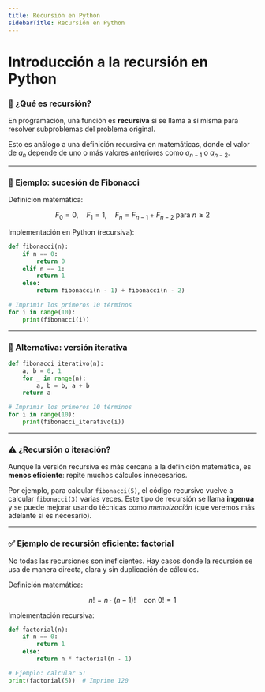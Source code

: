 ```yaml
---
title: Recursión en Python
sidebarTitle: Recursión en Python
---
```


<link
  rel="stylesheet"
  href="https://cdn.jsdelivr.net/npm/katex/dist/katex.css"
/>


# Introducción a la recursión en Python

### 🔄 ¿Qué es recursión?

En programación, una función es **recursiva** si se llama a sí misma para resolver subproblemas del problema original.

Esto es análogo a una definición recursiva en matemáticas, donde el valor de $a_n$ depende de uno o más valores anteriores como $a_{n-1}$ o $a_{n-2}$.

---

### 🧮 Ejemplo: sucesión de Fibonacci

Definición matemática:

$$
F_0 = 0,\quad F_1 = 1,\quad F_n = F_{n-1} + F_{n-2} \text{ para } n \geq 2
$$

Implementación en Python (recursiva):

```python
def fibonacci(n):
    if n == 0:
        return 0
    elif n == 1:
        return 1
    else:
        return fibonacci(n - 1) + fibonacci(n - 2)

# Imprimir los primeros 10 términos
for i in range(10):
    print(fibonacci(i))
```
---

### 🔁 Alternativa: versión iterativa

```python
def fibonacci_iterativo(n):
    a, b = 0, 1
    for _ in range(n):
        a, b = b, a + b
    return a

# Imprimir los primeros 10 términos
for i in range(10):
    print(fibonacci_iterativo(i))
```
---

### ⚠️ ¿Recursión o iteración?

Aunque la versión recursiva es más cercana a la definición matemática, es **menos eficiente**: repite muchos cálculos innecesarios.

Por ejemplo, para calcular `fibonacci(5)`, el código recursivo vuelve a calcular `fibonacci(3)` varias veces. Este tipo de recursión se llama **ingenua** y se puede mejorar usando técnicas como *memoización* (que veremos más adelante si es necesario).

---

### ✅ Ejemplo de recursión eficiente: factorial

No todas las recursiones son ineficientes. Hay casos donde la recursión se usa de manera directa, clara y sin duplicación de cálculos.

Definición matemática:

$$
n! = n \cdot (n - 1)! \quad \text{con } 0! = 1
$$

Implementación recursiva:

```python
def factorial(n):
    if n == 0:
        return 1
    else:
        return n * factorial(n - 1)

# Ejemplo: calcular 5!
print(factorial(5))  # Imprime 120
```